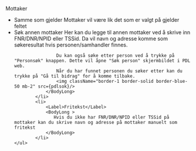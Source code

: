 
<Heading size="medium">Mottaker</Heading>
<div className="">
       <ul>
             <li>
                <Label>Samme som gjelder</Label>
                <BodyLong >
                    Mottaker vil være lik det som er valgt på gjelder feltet
                </BodyLong>
            </li> 
            <li>
                <Label>Søk annen mottaker</Label>
                <BodyLong >
                    Her kan du legge til annen mottaker ved å skrive inn FNR/DNR/NPID eller TSSid. Da vil navn og adresse komme som søkeresultat hvis personen/samhandler finnes. 
                    
                    Du kan også søke etter person ved å trykke på "Personsøk" knappen. Dette vil åpne "Søk person" skjermbildet i PDL web.
                    Når du har funnet personen du søker etter kan du trykke på "Gå til bidrag" for å komme tilbake.
                    <img className="border-1 border-solid border-blue-50 mb-2" src={pdlsok}/>
                </BodyLong>
            </li> 
            <li>
                <Label>Fritekst</Label>
                <BodyLong >
                   Hvis du ikke har FNR/DNR/NPID eller TSSid på mottaker kan du skrive navn og adresse på mottaker manuelt som fritekst
                </BodyLong>
            </li> 
    </ul>
</div>
